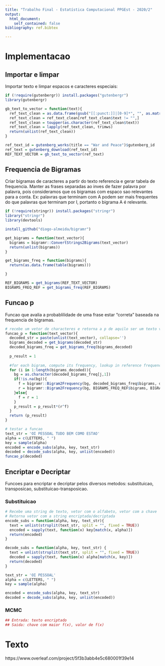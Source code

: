 ```yaml
---
title: "Trabalho Final - Estatística Computacional PPGEst - 2020/2"
output: 
  html_document:
    self_contained: false
bibliography: ref.bibtex

---
```


# Implementacao

## Importar e limpar
Importar texto e limpar espacos e caracteres especiais: 

```r

if (!require(gutenbergr)) install.packages("gutenbergr")
library(gutenbergr)

gb_text_to_vector = function(text){
  ref_text_clean = as.data.frame(gsub("[[:punct:]]|[0-9]*", "", as.matrix(text)))
  ref_text_clean = ref_text_clean[ref_text_clean$text != "",]
  ref_text_clean = toupper(as.character(ref_text_clean$text))
  ref_text_clean = lapply(ref_text_clean, trimws)
  return(unlist(ref_text_clean))
}

ref_text_id = gutenberg_works(title == "War and Peace")$gutenberg_id
ref_text = gutenberg_download(ref_text_id)
REF_TEXT_VECTOR = gb_text_to_vector(ref_text)
```

## Frequencia de Bigramas

Criar bigramas de caracteres a partir do texto referencia e gerar tabela de frequencia. Manter as frases separadas ao inves de fazer palavra por palavra, pois consideramos que os bigramas com espaco sao relevantes para a conta. Ex: palavras que terminam com A podem ser mais frequentes do que palavras que terminam por I, portanto o bigrama A<space> é relevante. 
```r
if (!require(stringr)) install.packages("stringr")
library("stringr")
library(devtools)

install_github("diogo-almeida/bigramr")

get_bigrams = function(text_vector){
  bigrams = bigramr::ConvertStrings2Bigrams(text_vector)
  return(unlist(bigrams))
}

get_bigrams_freq = function(bigrams){
  return(as.data.frame(table(bigrams)))

}

REF_BIGRAMS = get_bigrams(REF_TEXT_VECTOR)
BIGRAMS_FREQ_REF = get_bigrams_freq(REF_BIGRAMS)
```


## Funcao p 

Funcao que avalia a probablilidade de uma frase estar "correta" baseada na frequencia de bigramas.
```r
# recebe um vetor de characteres e retorna a p de aquilo ser um texto valido.
funcao_p = function(text_vector){
  decoded_str = paste(unlist(text_vector), collapse='')
  bigrams_decoded = get_bigrams(decoded_str)
  decoded_bigrams_freq = get_bigrams_freq(bigrams_decoded)
  
  p_result = 1
  
  #for each bigram, compute its frequency, lookup in reference frequency, add to product
  for (i in 1:length(bigrams_decoded)){
    bg = as.character(decoded_bigrams_freq[j,1])
    if(!is.na(bg)){
      f = bigramr::Bigram2Frequency(bg, decoded_bigrams_freq$bigrams, decoded_bigrams_freq$Freq) + 1
      r = bigramr::Bigram2Frequency(bg, BIGRAMS_FREQ_REF$bigrams, BIGRAMS_FREQ_REF$Freq) + 1
    }else{
      f = r = 1
    }
    p_result = p_result*(r^f)
  }
  return (p_result)
}

# testar a funcao
text_str = 'OI PESSOAL TUDO BEM COMO ESTAO'
alpha = c(LETTERS, " ")
key = sample(alpha)
encoded = encode_subs(alpha, key, text_str)
decoded = decode_subs(alpha, key, unlist(encoded))
funcao_p(decoded)
```


## Encriptar e Decriptar

Funcoes para encriptar e decriptar pelos diversos metodos: substituicao, transposicao, substituicao-transposicao.

### Substituicao

```r
# Recebe uma string de texto, vetor com o alfabeto, vetor com a chave
# Retorna vetor com a string encriptada/decriptada
encode_subs = function(alpha, key, text_str){
  text = unlist(strsplit(text_str, split = "", fixed = TRUE))
  encoded = sapply(text, function(x) key[match(x, alpha)])
  return(encoded)
}

decode_subs = function(alpha, key, text_str) {
  text = unlist(strsplit(text_str, split = "", fixed = TRUE))
  decoded = sapply(text, function(x) alpha[match(x, key)])
  return(decoded)
}

text_str = 'OI PESSOAL'
alpha = c(LETTERS, " ")
key = sample(alpha)

encoded = encode_subs(alpha, key, text_str)
decoded = decode_subs(alpha, key, unlist(encoded))

```


### MCMC 

```r
## Entrada: texto encriptado 
## Saida: chave com maior f(x), valor de f(x)
```



# Texto

  https://www.overleaf.com/project/5f3b3abb4e5c680001f39e14
  

